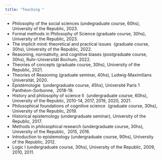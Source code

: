 ```yaml
---
title: "Teaching "
---
```


* Philosophy of the social sciences (undegraduate course, 60hs), University of the Republic, 2023.
* Formal methods in Philosophy of Science (graduate course, 30hs), University of the Republic, 2023.
* The implicit mind: theoretical and practical issues  (graduate course, 30hs), University of the Republic, 2022.
* Reasoning, normativity, and cognitive biases (postgraduate course, 30hs), Ruhr-Universität Bochum, 2022.
* Theories of concepts (graduate course, 30hs), University of the Republic, 2021.
* Theories of Reasoning (graduate seminar, 40hs), Ludwig-Maximilians Universität, 2020.
* Épistémologie  (undergraduate course, 45hs), Université Paris 1 Panthéon-Sorbonne,  2018-19.
* History and philosophy of science II  (undergraduate course, 60hs), University of the Republic, 2010-14, 2017, 2019, 2020, 2021.
* Philosophical foundations of cognitive science  (graduate course, 30hs), University of the Republic, 2019.
* Historical epistemology (undergraduate seminar), University of the Republic, 2017.
* Methods in philosophical research (undergraduate course, 30hs), University of the Republic,  2015, 2016.
* Introduction to epistemology (undergraduate course, 90hs), University of the Republic, 2012.
* Logic I (undergraduate course, 30hs), University of the Republic, 2009, 2010, 2011.